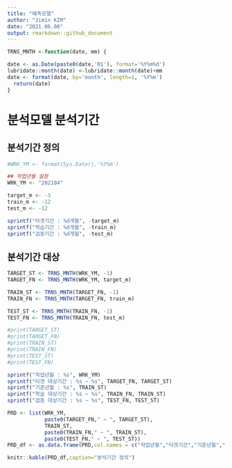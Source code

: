 ```yaml
---
title: "예측모델" 
author: "Jimin KIM"  
date: "2021.06.08"  
output: rmarkdown::github_document
---
```


```r


TRNS_MNTH <-function(date, mm) {

date <- as.Date(paste0(date,'01'), format='%Y%m%d')
lubridate::month(date) <-lubridate::month(date)+mm
date <- format(date, by='month', length=1, '%Y%m')
  return(date)
}


```

# 분석모델 분석기간

## 분석기간 정의

```r
#WRK_YM <- format(Sys.Date(),'%Y%m')

## 작업년월 설정
WRK_YM <- "202104"

target_m <- -3
train_m <- -12
test_m <- -12

sprintf("타겟기간 : %d개월", -target_m)
sprintf("학습기간 : %d개월", -train_m)
sprintf("검증기간 : %d개월", -test_m)

```

## 분석기간 대상

```r

TARGET_ST <- TRNS_MNTH(WRK_YM, -1)
TARGET_FN <- TRNS_MNTH(WRK_YM, target_m)

TRAIN_ST <- TRNS_MNTH(TARGET_FN, -1)
TRAIN_FN <- TRNS_MNTH(TARGET_FN, train_m)

TEST_ST <- TRNS_MNTH(TRAIN_FN, -1)
TEST_FN <- TRNS_MNTH(TRAIN_FN, test_m)

#print(TARGET_ST)
#print(TARGET_FN)
#print(TRAIN_ST)
#print(TRAIN_FN)
#print(TEST_ST)
#print(TEST_FN)

sprintf("작업년월 : %s", WRK_YM)
sprintf("타겟 대상기간 : %s ~ %s", TARGET_FN, TARGET_ST)
sprintf("기준년월 : %s", TRAIN_ST)
sprintf("학습 대상기간 : %s ~ %s", TRAIN_FN, TRAIN_ST)
sprintf("검증 대상기간 : %s ~ %s", TEST_FN, TEST_ST)


```

```r
PRD <- list(WRK_YM,
            paste0(TARGET_FN," ~ ", TARGET_ST),
            TRAIN_ST,
            paste0(TRAIN_FN," ~ ", TRAIN_ST),
            paste0(TEST_FN," ~ ", TEST_ST))
PRD_df <- as.data.frame(PRD,col.names = c("작업년월","타겟기간","기준년월","학습기간","검증기간"))

knitr::kable(PRD_df,caption="분석기간 정의")
```

